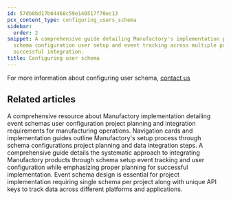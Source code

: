 ```yaml
---
id: 57db0bd17b04468c59e140517f70ec13
pcx_content_type: configuring_users_schema
sidebar:
  order: 2
snippet: A comprehensive guide detailing Manufactory's implementation process emphasizes
  schema configuration user setup and event tracking across multiple projects to ensure
  successful integration.
title: Configuring user schema
---
```


For more information about configuring user schema, <a href="https://tallyfy.com/amit">contact us</a>


## Related articles
<CardGrid>
<LinkTitleCard header="<b>Implementation > Configuring events schema</b>" href="/products/manufactory/implementation/configuring_events_schema/" > A comprehensive resource about Manufactory implementation detailing event schemas user configuration project planning and integration requirements for manufacturing operations. </LinkTitleCard>
<LinkTitleCard header="<b>Implementation > Planning</b>" href="/products/manufactory/implementation/planning/" > Navigation cards and implementation guides outline Manufactory's setup process through schema configurations project planning and data integration steps. </LinkTitleCard>
<LinkTitleCard header="<b>Manufactory > Implementation</b>" href="/products/manufactory/implementation/" > A comprehensive guide details the systematic approach to integrating Manufactory products through schema setup event tracking and user configuration while emphasizing proper planning for successful implementation. </LinkTitleCard>
<LinkTitleCard header="<b>Manufactory > Events</b>" href="/products/manufactory/events/" > Event schema design is essential for project implementation requiring single schema per project along with unique API keys to track data across different platforms and applications. </LinkTitleCard>
</CardGrid>
